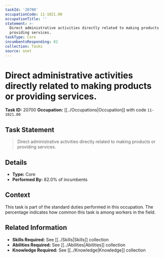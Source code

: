 ```yaml
---
taskId: '20700'
occupationCode: 11-1021.00
occupationTitle: ''
statement: >-
  Direct administrative activities directly related to making products or
  providing services.
taskType: Core
incumbentsResponding: 82
collection: Tasks
source: onet
---
```

# Direct administrative activities directly related to making products or providing services.

**Task ID:** 20700
**Occupation:** [[../Occupations|Occupation]] with code `11-1021.00`

## Task Statement

> Direct administrative activities directly related to making products or providing services.

## Details

- **Type:** Core
- **Performed By:** 82.0% of incumbents

## Context

This task is part of the standard duties performed in this occupation. The percentage indicates how common this task is among workers in the field.

## Related Information

- **Skills Required:** See [[../Skills|Skills]] collection
- **Abilities Required:** See [[../Abilities|Abilities]] collection
- **Knowledge Required:** See [[../Knowledge|Knowledge]] collection
